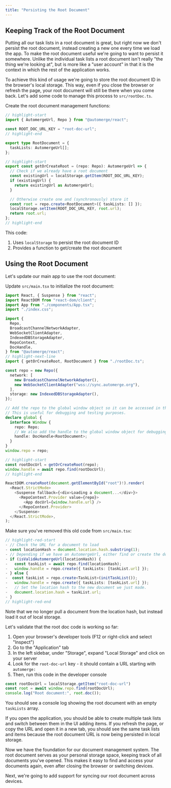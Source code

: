 ```yaml
---
title: "Persisting the Root Document"
---
```



## Keeping Track of the Root Document

Putting all our task lists in a root document is great, but right now we don't persist the root document, instead creating a new one every time we load the app. To make the root document useful we're going to want to persist it somewhere. Unlike the individual task lists a root document isn't really "the thing we're looking at", but is more like a "user account" in that it is the context in which the rest of the application works.

To achieve this kind of usage we're going to store the root document ID in the browser's local storage. This way, even if you close the browser or refresh the page, your root document will still be there when you come back. Let's add some code to manage this process to `src/rootDoc.ts`.

<Exercise>

Create the root document management functions:

```typescript file="src/rootDoc.ts"
// highlight-start
import { AutomergeUrl, Repo } from "@automerge/react";

const ROOT_DOC_URL_KEY = "root-doc-url";
// highlight-end

export type RootDocument = {
  taskLists: AutomergeUrl[];
};

// highlight-start
export const getOrCreateRoot = (repo: Repo): AutomergeUrl => {
  // Check if we already have a root document
  const existingUrl = localStorage.getItem(ROOT_DOC_URL_KEY);
  if (existingUrl) {
    return existingUrl as AutomergeUrl;
  }

  // Otherwise create one and (synchronously) store it
  const root = repo.create<RootDocument>({ taskLists: [] });
  localStorage.setItem(ROOT_DOC_URL_KEY, root.url);
  return root.url;
};
// highlight-end
```

</Exercise>

<Solution>

This code:

1. Uses `localStorage` to persist the root document ID
2. Provides a function to get/create the root document

</Solution>



## Using the Root Document

Let's update our main app to use the root document:

<Exercise>

Update `src/main.tsx` to initialize the root document:

```typescript
import React, { Suspense } from "react";
import ReactDOM from "react-dom/client";
import App from "./components/App.tsx";
import "./index.css";

import {
  Repo,
  BroadcastChannelNetworkAdapter,
  WebSocketClientAdapter,
  IndexedDBStorageAdapter,
  RepoContext,
  DocHandle,
} from "@automerge/react";
// highlight-next-line
import { getOrCreateRoot, RootDocument } from "./rootDoc.ts";

const repo = new Repo({
  network: [
    new BroadcastChannelNetworkAdapter(),
    new WebSocketClientAdapter("wss://sync.automerge.org"),
  ],
  storage: new IndexedDBStorageAdapter(),
});

// Add the repo to the global window object so it can be accessed in the browser console
// This is useful for debugging and testing purposes.
declare global {
  interface Window {
    repo: Repo;
    // We also add the handle to the global window object for debugging
    handle: DocHandle<RootDocument>;
  }
}
window.repo = repo;

// highlight-start
const rootDocUrl = getOrCreateRoot(repo);
window.handle = await repo.find(rootDocUrl);
// highlight-end

ReactDOM.createRoot(document.getElementById("root")!).render(
  <React.StrictMode>
    <Suspense fallback={<div>Loading a document...</div>}>
      <RepoContext.Provider value={repo}>
        <App docUrl={window.handle.url} />
      </RepoContext.Provider>
    </Suspense>
  </React.StrictMode>,
);
```

Make sure you've removed this old code from `src/main.tsx`:
```typescript
// highlight-red-start
- // Check the URL for a document to load
- const locationHash = document.location.hash.substring(1);
- // Depending if we have an AutomergeUrl, either find or create the document
- if (isValidAutomergeUrl(locationHash)) {
-   const taskList = await repo.find(locationHash);
-   window.handle = repo.create({ taskLists: [taskList.url] });
- } else {
-  const taskList = repo.create<TaskList>(initTaskList());
-   window.handle = repo.create({ taskLists: [taskList.url] });
-   // Set the location hash to the new document we just made.
-   document.location.hash = taskList.url;
- }
// highlight-red-end
```

Note that we no longer pull a document from the location hash, but instead load it out of local storage.

Let's validate that the root doc code is working so far:

1. Open your browser's developer tools (F12 or right-click and select "Inspect")
2. Go to the "Application" tab
3. In the left sidebar, under "Storage", expand "Local Storage" and click on your server
4. Look for the `root-doc-url` key - it should contain a URL starting with `automerge:`
5. Then, run this code in the developer console

```js
const rootDocUrl = localStorage.getItem("root-doc-url")
const root = await window.repo.find(rootDocUrl);
console.log("Root document:", root.doc());
```
You should see a console log showing the root document with an empty `taskLists` array.

If you open the application, you should be able to create multiple task lists and switch between them in the UI adding items. If you refresh the page, or copy the URL and open it in a new tab, you should see the same task lists and items because the root document URL is now being persisted in local storage.

</Exercise>

Now we have the foundation for our document management system. The root document serves as your personal storage space, keeping track of all documents you've opened. This makes it easy to find and access your documents again, even after closing the browser or switching devices.

Next, we're going to add support for syncing our root document across devices.
